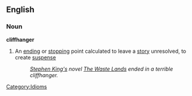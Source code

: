 ==English==

===Noun===
'''cliffhanger'''
#An [[end]]ing or [[stop]]ping point calculated to leave a [[story]] unresolved, to create [[suspense]]
#:''[[w:Stephen King|Stephen King's]] novel [[w:The Waste Lands|''The Waste Lands'']] ended in a terrible cliffhanger.''


[[Category:Idioms]]